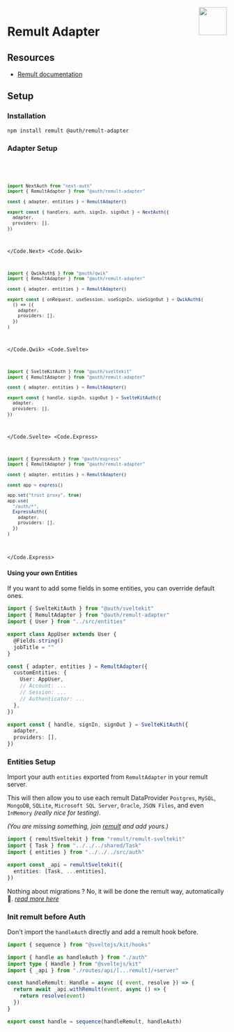 
<a href="https://orm.remult.team">
  <img align="right" src="/img/adapters/remult.svg" width="64" height="64" />
</a>

# Remult Adapter

## Resources

- [Remult documentation](https://remult.dev)

## Setup

### Installation

```bash npm2yarn
npm install remult @auth/remult-adapter
```

### Adapter Setup

<Code>
<Code.Next>

```ts filename="./auth.ts"
import NextAuth from "next-auth"
import { RemultAdapter } from "@auth/remult-adapter"

const { adapter, entities } = RemultAdapter()

export const { handlers, auth, signIn, signOut } = NextAuth({
  adapter,
  providers: [],
})
```

</Code.Next>
<Code.Qwik>

```ts filename="/src/routes/plugin@auth.ts"
import { QwikAuth$ } from "@auth/qwik"
import { RemultAdapter } from "@auth/remult-adapter"

const { adapter, entities } = RemultAdapter()

export const { onRequest, useSession, useSignIn, useSignOut } = QwikAuth$(
  () => ({
    adapter,
    providers: [],
  })
)
```

</Code.Qwik>
<Code.Svelte>

```ts filename="./src/auth.ts"
import { SvelteKitAuth } from "@auth/sveltekit"
import { RemultAdapter } from "@auth/remult-adapter"

const { adapter, entities } = RemultAdapter()

export const { handle, signIn, signOut } = SvelteKitAuth({
  adapter,
  providers: [],
})
```

</Code.Svelte>
<Code.Express>

```ts filename="./src/routes/auth.route.ts"
import { ExpressAuth } from "@auth/express"
import { RemultAdapter } from "@auth/remult-adapter"

const { adapter, entities } = RemultAdapter()

const app = express()

app.set("trust proxy", true)
app.use(
  "/auth/*",
  ExpressAuth({
    adapter,
    providers: [],
  })
)
```

</Code.Express>
</Code>

#### Using your own Entities

If you want to add some fields in some entities, you can override default ones.

```ts filename="./src/auth.ts"
import { SvelteKitAuth } from "@auth/sveltekit"
import { RemultAdapter } from "@auth/remult-adapter"
import { User } from "../src/entities"

export class AppUser extends User {
  @Fields.string()
  jobTitle = ""
}

const { adapter, entities } = RemultAdapter({
  customEntities: {
    User: AppUser,
    // Account: ...
    // Session: ...
    // Authenticator: ...
  },
})

export const { handle, signIn, signOut } = SvelteKitAuth({
  adapter,
  providers: [],
})
```

### Entities Setup

Import your auth `entities` exported from `RemultAdapter` in your remult server.

This will then allow you to use each remult DataProvider `Postgres`, `MySQL`, `MongoDB`,
`SQLite`, `Microsoft SQL Server`, `Oracle`, `JSON Files`,
and even `InMemory` _(really nice for testing)_.

_(You are missing something, join [remult](https://remult.dev) and add yours.)_

```ts filename="src/routes/api/[...remult]/+server.ts"
import { remultSveltekit } from "remult/remult-sveltekit"
import { Task } from "../../../shared/Task"
import { entities } from "../../../src/auth"

export const _api = remultSveltekit({
  entities: [Task, ...entities],
})
```

Nothing about migrations ? No, it will be done the remult way, automatically 🎉. _[read more here](https://remult.dev/docs/migrations)_

### Init remult before Auth

Don't import the `handleAuth` directly and add a remult hook before.

```ts filename="src/hooks.server.ts"
import { sequence } from "@sveltejs/kit/hooks"

import { handle as handleAuth } from "./auth"
import type { Handle } from "@sveltejs/kit"
import { _api } from "./routes/api/[...remult]/+server"

const handleRemult: Handle = async ({ event, resolve }) => {
  return await _api.withRemult(event, async () => {
    return resolve(event)
  })
}

export const handle = sequence(handleRemult, handleAuth)
```
